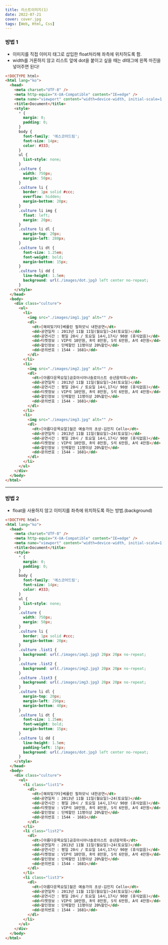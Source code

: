 ```yaml
---
title: 리스트이미지(1)
date: 2022-07-21
cover: cover.jpg
tags: [Web, Html, Css]
---
```


### 방법 1

- 이미지를 직접 이미지 태그로 삽입한 float처리해 좌측에 위치하도록 함.
- width를 거론하지 않고 리스트 앞에 dot을 붙이고 싶을 때는 dl태그에 왼쪽 마진을 넣어주면 된다!

```html
<!DOCTYPE html>
<html lang="ko">
  <head>
    <meta charset="UTF-8" />
    <meta http-equiv="X-UA-Compatible" content="IE=edge" />
    <meta name="viewport" content="width=device-width, initial-scale=1.0" />
    <title>Document</title>
    <style>
      * {
        margin: 0;
        padding: 0;
      }
      body {
        font-family: '에스코어드림';
        font-size: 14px;
        color: #333;
      }
      ul {
        list-style: none;
      }
      .culture {
        width: 750px;
        margin: 50px;
      }
      .culture li {
        border: 1px solid #ccc;
        overflow: hidden;
        margin-bottom: 20px;
      }
      .culture li img {
        float: left;
        margin: 20px;
      }
      .culture li dl {
        margin-top: 20px;
        margin-left: 280px;
      }
      .culture li dt {
        font-size: 1.25em;
        font-weight: bold;
        margin-bottom: 15px;
      }
      .culture li dd {
        line-height: 1.5em;
        background: url(./images/dot.jpg) left center no-repeat;
      }
    </style>
  </head>
  <body>
    <div class="culture">
      <ul>
        <li>
          <img src="./images/img1.jpg" alt="" />
          <dl>
            <dt>[해외및기타]베를린 필하모닉 내한공연</dt>
            <dd>공연일자 : 2013년 11월 11일(월요일)~24(토요일)</dd>
            <dd>공연시간 : 평일 20시 / 토요일 14시,17시/ 90분 (휴식없음)</dd>
            <dd>티켓정보 : VIP석 10만원, R석 8만원, S석 6만원, A석 4만원</dd>
            <dd>할인정보 : 단체할인 11명이상 20%할인</dd>
            <dd>문의번호 : 1544 - 1681</dd>
          </dl>
        </li>
        <li>
          <img src="./images/img2.jpg" alt="" />
          <dl>
            <dt>[아름다운목요일]금호아시아나솔로이스트 송년음악회</dt>
            <dd>공연일자 : 2013년 11월 11일(월요일)~24(토요일)</dd>
            <dd>공연시간 : 평일 20시 / 토요일 14시,17시/ 90분 (휴식없음)</dd>
            <dd>티켓정보 : VIP석 10만원, R석 8만원, S석 6만원, A석 4만원</dd>
            <dd>할인정보 : 단체할인 11명이상 20%할인</dd>
            <dd>문의번호 : 1544 - 1681</dd>
          </dl>
        </li>
        <li>
          <img src="./images/img3.jpg" alt="" />
          <dl>
            <dt>[아름다운목요알]젊은 예술가의 초상-김민지 Cello</dt>
            <dd>공연일자 : 2013년 11월 11일(월요일)~24(토요일)</dd>
            <dd>공연시간 : 평일 20시 / 토요일 14시,17시/ 90분 (휴식없음)</dd>
            <dd>티켓정보 : VIP석 10만원, R석 8만원, S석 6만원, A석 4만원</dd>
            <dd>할인정보 : 단체할인 11명이상 20%할인</dd>
            <dd>문의번호 : 1544 - 1681</dd>
          </dl>
        </li>
      </ul>
    </div>
  </body>
</html>
```

---

### 방법 2

- float을 사용하지 않고 이미지를 좌측에 위치하도록 하는 방법.(background)

```html
<!DOCTYPE html>
<html lang="ko">
  <head>
    <meta charset="UTF-8" />
    <meta http-equiv="X-UA-Compatible" content="IE=edge" />
    <meta name="viewport" content="width=device-width, initial-scale=1.0" />
    <title>Document</title>
    <style>
      * {
        margin: 0;
        padding: 0;
      }
      body {
        font-family: '에스코어드림';
        font-size: 14px;
        color: #333;
      }
      ul {
        list-style: none;
      }
      .culture {
        width: 750px;
        margin: 50px;
      }
      .culture li {
        border: 1px solid #ccc;
        margin-bottom: 20px;
      }
      .culture .list1 {
        background: url(./images/img1.jpg) 20px 20px no-repeat;
      }
      .culture .list2 {
        background: url(./images/img2.jpg) 20px 20px no-repeat;
      }
      .culture .list3 {
        background: url(./images/img3.jpg) 20px 20px no-repeat;
      }
      .culture li dl {
        margin-top: 20px;
        margin-left: 296px;
        margin-bottom: 40px;
      }
      .culture li dt {
        font-size: 1.25em;
        font-weight: bold;
        margin-bottom: 15px;
      }
      .culture li dd {
        line-height: 1.5em;
        padding-left: 15px;
        background: url(./images/dot.jpg) left center no-repeat;
      }
    </style>
  </head>
  <body>
    <div class="culture">
      <ul>
        <li class="list1">
          <dl>
            <dt>[해외및기타]베를린 필하모닉 내한공연</dt>
            <dd>공연일자 : 2013년 11월 11일(월요일)~24(토요일)</dd>
            <dd>공연시간 : 평일 20시 / 토요일 14시,17시/ 90분 (휴식없음)</dd>
            <dd>티켓정보 : VIP석 10만원, R석 8만원, S석 6만원, A석 4만원</dd>
            <dd>할인정보 : 단체할인 11명이상 20%할인</dd>
            <dd>문의번호 : 1544 - 1681</dd>
          </dl>
        </li>
        <li class="list2">
          <dl>
            <dt>[아름다운목요일]금호아시아나솔로이스트 송년음악회</dt>
            <dd>공연일자 : 2013년 11월 11일(월요일)~24(토요일)</dd>
            <dd>공연시간 : 평일 20시 / 토요일 14시,17시/ 90분 (휴식없음)</dd>
            <dd>티켓정보 : VIP석 10만원, R석 8만원, S석 6만원, A석 4만원</dd>
            <dd>할인정보 : 단체할인 11명이상 20%할인</dd>
            <dd>문의번호 : 1544 - 1681</dd>
          </dl>
        </li>
        <li class="list3">
          <dl>
            <dt>[아름다운목요일]젊은 예술가의 초상-김민지 Cello</dt>
            <dd>공연일자 : 2013년 11월 11일(월요일)~24(토요일)</dd>
            <dd>공연시간 : 평일 20시 / 토요일 14시,17시/ 90분 (휴식없음)</dd>
            <dd>티켓정보 : VIP석 10만원, R석 8만원, S석 6만원, A석 4만원</dd>
            <dd>할인정보 : 단체할인 11명이상 20%할인</dd>
            <dd>문의번호 : 1544 - 1681</dd>
          </dl>
        </li>
      </ul>
    </div>
  </body>
</html>
```
